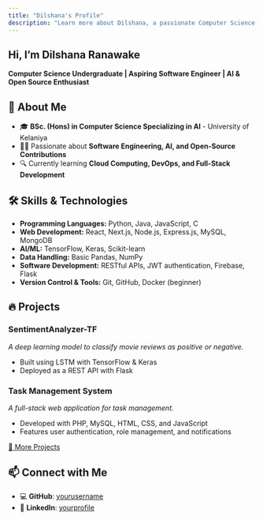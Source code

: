 ```yaml
---
title: "Dilshana's Profile"
description: "Learn more about Dilshana, a passionate Computer Science student at UOK."
---
```


## Hi, I’m **Dilshana Ranawake**  
**Computer Science Undergraduate | Aspiring Software Engineer | AI & Open Source Enthusiast**

## 🚀 About Me
- 🎓 **BSc. (Hons) in Computer Science Specializing in AI** - University of Kelaniya  
- 👩‍💻 Passionate about **Software Engineering, AI, and Open-Source Contributions**  
- 🔍 Currently learning **Cloud Computing, DevOps, and Full-Stack Development**

## 🛠️ Skills & Technologies  
- **Programming Languages:** Python, Java, JavaScript, C  
- **Web Development:** React, Next.js, Node.js, Express.js, MySQL, MongoDB  
- **AI/ML:** TensorFlow, Keras, Scikit-learn  
- **Data Handling:** Basic Pandas, NumPy  
- **Software Development:** RESTful APIs, JWT authentication, Firebase, Flask  
- **Version Control & Tools:** Git, GitHub, Docker (beginner)

## 🔥 Projects  

### **SentimentAnalyzer-TF**  
*A deep learning model to classify movie reviews as positive or negative.*  
- Built using LSTM with TensorFlow & Keras  
- Deployed as a REST API with Flask  

### **Task Management System**  
*A full-stack web application for task management.*  
- Developed with PHP, MySQL, HTML, CSS, and JavaScript  
- Features user authentication, role management, and notifications  

[🔗 More Projects](https://github.com/DilshanaRanawake?tab=repositories)

## 📫 Connect with Me  
- 💻 **GitHub**: [yourusername](https://github.com/DilshanaRanawake)  
- 🔗 **LinkedIn**: [yourprofile](https://www.linkedin.com/in/dilshana-ranawake) 
